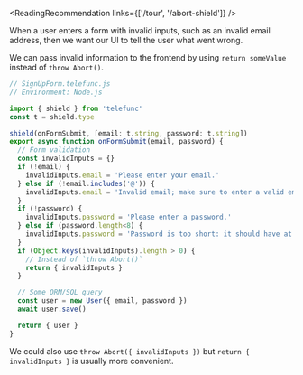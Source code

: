 
<ReadingRecommendation links={['/tour', '/abort-shield']} />

When a user enters a form with invalid inputs, such as an invalid email address, then we want our UI to tell the user what went wrong.

We can pass invalid information to the frontend by using `return someValue` instead of `throw Abort()`.

```js
// SignUpForm.telefunc.js
// Environment: Node.js

import { shield } from 'telefunc'
const t = shield.type

shield(onFormSubmit, [email: t.string, password: t.string])
export async function onFormSubmit(email, password) {
  // Form validation
  const invalidInputs = {}
  if (!email) {
    invalidInputs.email = 'Please enter your email.'
  } else if (!email.includes('@')) {
    invalidInputs.email = 'Invalid email; make sure to enter a valid email.'
  }
  if (!password) {
    invalidInputs.password = 'Please enter a password.'
  } else if (password.length<8) {
    invalidInputs.password = 'Password is too short: it should have at least 8 charachters.'
  }
  if (Object.keys(invalidInputs).length > 0) {
    // Instead of `throw Abort()`
    return { invalidInputs }
  }

  // Some ORM/SQL query
  const user = new User({ email, password })
  await user.save()

  return { user }
}
```

We could also use `throw Abort({ invalidInputs })` but `return { invalidInputs }` is usually more convenient.
